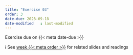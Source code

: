 ```yaml
---
title: "Exercise 03"
order: 3
date-due: 2023-09-18
date-modified	: last-modified
---
```


::: {.callout-important appearance="minimal" icon="true"}
Exercise due on {{< meta date-due >}}
:::

ℹ️ See [week {{< meta order >}}](../weeks/week_0%7B%7B%3C%20meta%20order%20%3E%7D%7D.html) for related slides and readings
